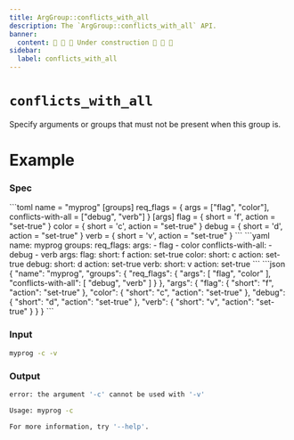 ```yaml
---
title: ArgGroup::conflicts_with_all
description: The `ArgGroup::conflicts_with_all` API.
banner:
  content: 🚧 🚧 🚧 Under construction 🚧 🚧 🚧
sidebar:
  label: conflicts_with_all
---
```



# `conflicts_with_all` <LinkButton href="https://docs.rs/clap/latest/clap/struct.ArgGroup.html#method.conflicts_with_all" icon="open-book" variant="minimal"></LinkButton>

<Badge text="since 0.1.0" size="small" />

Specify arguments or groups that must not be present when this group is.

# Example

### Spec

<Tabs syncKey="format">
  <TabItem label="TOML">
```toml
name = "myprog"
[groups]
req_flags = { args = ["flag", "color"], conflicts-with-all = ["debug", "verb"] }
[args]
flag = { short = 'f', action = "set-true" }
color = { short = 'c', action = "set-true" }
debug = { short = 'd', action = "set-true" }
verb = { short = 'v', action = "set-true" }
```
  </TabItem>
  <TabItem label="YAML">
```yaml
name: myprog
groups:
  req_flags:
    args:
    - flag
    - color
    conflicts-with-all:
    - debug
    - verb
args:
  flag:
    short: f
    action: set-true
  color:
    short: c
    action: set-true
  debug:
    short: d
    action: set-true
  verb:
    short: v
    action: set-true
```
  </TabItem>
  <TabItem label="JSON">
```json
{
  "name": "myprog",
  "groups": {
    "req_flags": {
      "args": [
        "flag",
        "color"
      ],
      "conflicts-with-all": [
        "debug",
        "verb"
      ]
    }
  },
  "args": {
    "flag": {
      "short": "f",
      "action": "set-true"
    },
    "color": {
      "short": "c",
      "action": "set-true"
    },
    "debug": {
      "short": "d",
      "action": "set-true"
    },
    "verb": {
      "short": "v",
      "action": "set-true"
    }
  }
}
```
  </TabItem>
</Tabs>

### Input

```bash
myprog -c -v
```

### Output

```bash
error: the argument '-c' cannot be used with '-v'

Usage: myprog -c

For more information, try '--help'.
```
